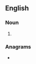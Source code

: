 ==English==

===Noun===
{{head|en|noun form}}

# {{plural of|bombing|lang=en}}

===Anagrams===
* {{anagrams|en|a=bbgimnos|mobbings}}